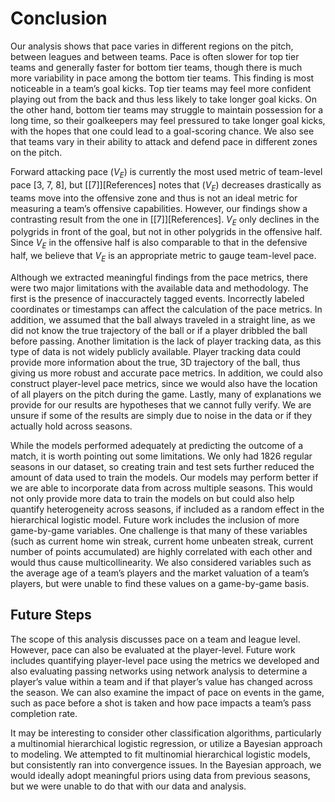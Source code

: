 # Conclusion 

Our analysis shows that pace varies in different regions on the pitch, between leagues and between teams. Pace is often slower for top tier teams and generally faster for bottom tier teams, though there is much more variability in pace among the bottom tier teams. This finding is most noticeable in a team's goal kicks. Top tier teams may feel more confident playing out from the back and thus less likely to take longer goal kicks. On the other hand, bottom tier teams may struggle to maintain possession for a long time, so their goalkeepers may feel pressured to take longer goal kicks, with the hopes that one could lead to a goal-scoring chance. We also see that teams vary in their ability to attack and defend pace in different zones on the pitch. 

Forward attacking pace ($V_E$) is currently the most used metric of team-level pace [3, 7, 8], but [[7]][References] notes that ($V_E$) decreases drastically as teams move into the offensive zone and thus is not an ideal metric for measuring a team's offensive capabilities. However, our findings show a contrasting result from the one in [[7]][References]. $V_E$ only declines in the polygrids in front of the goal, but not in other polygrids in the offensive half. Since $V_E$ in the offensive half is also comparable to that in the defensive half, we believe that $V_E$ is an appropriate metric to gauge team-level pace. 

Although we extracted meaningful findings from the pace metrics, there were two major limitations with the available data and methodology. The first is the presence of inaccuractely tagged events. Incorrectly labeled coordinates or timestamps can affect the calculation of the pace metrics. In addition, we assumed that the ball always traveled in a straight line, as we did not know the true trajectory of the ball or if a player dribbled the ball before passing. Another limitation is the lack of player tracking data, as this type of data is not widely publicly available. Player tracking data could provide more information about the true, 3D trajectory of the ball, thus giving us more robust and accurate pace metrics. In addition, we could also construct player-level pace metrics, since we would also have the location of all players on the pitch during the game. Lastly, many of explanations we provide for our results are hypotheses that we cannot fully verify. We are unsure if some of the results are simply due to noise in the data or if they actually hold across seasons. 

While the models performed adequately at predicting the outcome of a match, it is worth pointing out some limitations. We only had 1826 regular seasons in our dataset, so creating train and test sets further reduced the amount of data used to train the models. Our models may perform better if we are able to incorporate data from across multiple seasons. This would not only provide more data to train the models on but could also help quantify heterogeneity across seasons, if included as a random effect in the hierarchical logistic model. Future work includes the inclusion of more game-by-game variables. One challenge is that many of these variables (such as current home win streak, current home unbeaten streak, current number of points accumulated) are highly correlated with each other and would thus cause multicollinearity. We also considered variables such as the average age of a team's players and the market valuation of a team's players, but were unable to find these values on a game-by-game basis.  

## Future Steps 

The scope of this analysis discusses pace on a team and league level. However, pace can also be evaluated at the player-level. Future work includes quantifying player-level pace using the metrics we developed and also evaluating passing networks using network analysis to determine a player's value within a team and if that player's value has changed across the season. We can also examine the impact of pace on events in the game, such as pace before a shot is taken and how pace impacts a team's pass completion rate. 

It may be interesting to consider other classification algorithms, particularly a multinomial hierarchical logistic regression, or utilize a Bayesian approach to modeling. We attempted to fit multinomial hierarchical logistic models, but consistently ran into convergence issues. In the Bayesian approach, we would ideally adopt meaningful priors using data from previous seasons, but we were unable to do that with our data and analysis. 

